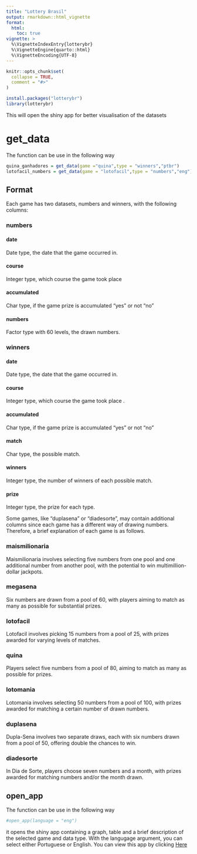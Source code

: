 ```yaml
---
title: "Lottery Brasil"
output: rmarkdown::html_vignette 
format: 
  html:
    toc: true
vignette: >
  %\VignetteIndexEntry{lotterybr}
  %\VignetteEngine{quarto::html}
  %\VignetteEncoding{UTF-8}
---
```


```r
knitr::opts_chunk$set(
  collapse = TRUE,
  comment = "#>"
)
```

```r
install.packages("lotterybr")
library(lotterybr)
```
This will open the shiny app for better visualisation of the datasets

# get_data

The function can be use in the following way

```r
quina_ganhadores = get_data(game ="quina",type = "winners","ptbr")
lotofacil_numbers = get_data(game = "lotofacil",type = "numbers","eng")
```

## Format

Each game has two datasets, numbers and winners, with the following columns:

### numbers
#### date

Date type, the date that the game occurred in.

#### course

Integer type, which course the game took place 

#### accumulated

Char type, if the game prize is accumulated "yes" or not "no"

#### numbers

Factor type with 60 levels, the drawn numbers.

### winners

#### date

Date type, the date that the game occurred in.

#### course

Integer type, which course the game took place .

#### accumulated

Char type, if the game prize is accumulated "yes" or not "no"

#### match

Char type, the possible match.

#### winners

Integer type, the number of winners of each possible match.

#### prize

Integer type, the prize for each type.

Some games, like "duplasena" or "diadesorte", may contain additional columns since each game has a different way of drawing numbers. Therefore, a brief explanation of each game is as follows.

### maismilionaria

Maismilionaria involves selecting five numbers from one pool and one additional number from another pool, with the potential to win multimillion-dollar jackpots.

### megasena

Six numbers are drawn from a pool of 60, with players aiming to match as many as possible for substantial prizes.

### lotofacil

Lotofacil involves picking 15 numbers from a pool of 25, with prizes awarded for varying levels of matches.

### quina

Players select five numbers from a pool of 80, aiming to match as many as possible for prizes.

### lotomania

Lotomania involves selecting 50 numbers from a pool of 100, with prizes awarded for matching a certain number of drawn numbers.

### duplasena

Dupla-Sena involves two separate draws, each with six numbers drawn from a pool of 50, offering double the chances to win.

### diadesorte

In Dia de Sorte, players choose seven numbers and a month, with prizes awarded for matching numbers and/or the month drawn.

## open_app

The function can be use in the following way

```r
#open_app(language = "eng")
```

it opens the shiny app containing a graph, table and a brief description of the selected game and data type. With the langugage argument, you can select either Portuguese or English.
You can view this app by clicking [Here](../articles/shinytest.html)

